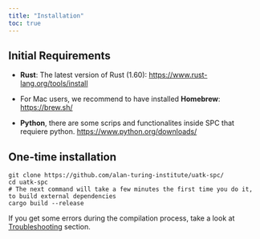 ```yaml
---
title: "Installation"
toc: true
---
```


## Initial Requirements

- **Rust**: The latest version of Rust (1.60):
  [https://www.rust-lang.org/tools/install](https://www.rust-lang.org/tools/install)

- For Mac users, we recommend to have installed **Homebrew**: [https://brew.sh/](https://brew.sh/)

- **Python**, there are some scrips and functionalites inside SPC that requiere python. [https://www.python.org/downloads/](https://www.python.org/downloads/)

## One-time installation

```shell
git clone https://github.com/alan-turing-institute/uatk-spc/
cd uatk-spc
# The next command will take a few minutes the first time you do it, to build external dependencies
cargo build --release
```

If you get some errors during the compilation process, take a look at
[Troubleshooting](troubleshooting.qmd) section.